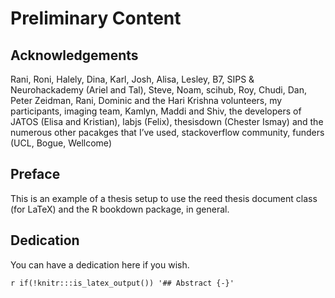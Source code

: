 # Preliminary Content {-}

## Acknowledgements {-}

Rani, Roni, Halely, Dina, Karl, Josh, Alisa, Lesley, B7, SIPS & Neurohackademy (Ariel and Tal), Steve, Noam, scihub, Roy, Chudi, Dan, Peter Zeidman, Rani, Dominic and the Hari Krishna volunteers, my participants, imaging team, Kamlyn, Maddi and Shiv, the developers of JATOS (Elisa and Kristian), labjs (Felix), thesisdown (Chester Ismay) and the numerous other pacakges that I've used, stackoverflow community, funders (UCL, Bogue, Wellcome)

## Preface {-}

This is an example of a thesis setup to use the reed thesis document class
(for LaTeX) and the R bookdown package, in general.

## Dedication {-}

You can have a dedication here if you wish. 

`r if(!knitr:::is_latex_output()) '## Abstract {-}'`
